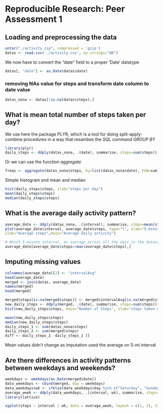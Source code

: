 # Reproducible Research: Peer Assessment 1


## Loading and preprocessing the data
```r
untar("./activity.zip", compressed = 'gzip')
datas <- read.csv('./activity.csv', na.strings="NA")
```
We now have to convert the "date" field to a proper 'Date' datatype
```r
datas[, "date"] <- as.Date(datas$date)
```

### removing NAs value for steps and transform date column to date value 
```r
datas_nona <- datas[!is.na(datas$steps),]

```

## What is mean total number of steps taken per day?
We use here the package PLYR, which is a tool for doing split-apply-combine procedures in a way that resambes the *SQL* command *GROUP BY*
```r
library(plyr)
daily_steps <- ddply(datas_nona, .(date), summarise, steps=sum(steps))
```
Or we can use the function *aggregate*
```r
freqs <- aggregate(datas_nona$steps, by=list(datas_nona$date), FUN=sum)
```
Simple histogram and mean and median
```r
hist(daily_steps$steps, xlab="steps per day")
mean(daily_steps$steps)
median(daily_steps$steps)
```

## What is the average daily activity pattern?

```r
average_date <- ddply(datas_nona, .(interval), summarise, steps=mean(steps))
plot(average_date$interval, average_date$steps, type="l", xlab="5-minute interval", 
ylab="Average steps",main="Average daily activity")

# Which 5-minute interval, on average across all the days in the dataset, contains the maximum number of steps?
average_date[average_date$steps==max(average_date$steps),]
```



## Imputing missing values
```r
colnames(average_date)[2] <- "intervalAvg"
head(average_date)
merged <- join(datas, average_date)
names(merged)
head(merged)

merged$steps[is.na(merged$steps)] <- merged$intervalAvg[is.na(merged$steps)]
new_daily_steps <- ddply(merged, .(date), summarise, steps=sum(steps))
hist(new_daily_steps$steps, main="Number of Steps", xlab="steps taken each day",,)
```


```r
mean(new_daily_steps$steps)
median(new_daily_steps$steps)
daily_steps_1 <- sum(datas_nona$steps)
daily_steps_2 <- sum(merged$steps)
diff <- daily_steps_2 -daily_steps_1 []
```
Mean values didn't change as imputation used the average on 5-mi interval

## Are there differences in activity patterns between weekdays and weekends?
```r
weekdays <- weekdays(as.Date(merged$date))
data_weekdays <- cbind(merged, day = weekdays)
data_weekdays$wk <- ifelse(data_weekdays$day %in% c("Saturday", "Sunday"),"weekend", "weekday")
average_week <- ddply(data_weekdays, .(interval, wk), summarise, steps=mean(steps))
library(lattice)

xyplot(steps ~ interval | wk, data = average_week, layout = c(1, 2), type="l")
```
